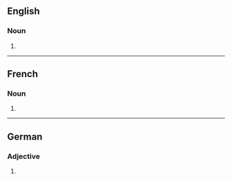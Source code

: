 ==English==

===Noun===
{{head|en|noun plural form}}

# {{plural of|androgyne|lang=en}}

----

==French==

===Noun===
{{head|fr|noun plural form|g=m|g2=f}}

# {{plural of|androgyne|lang=fr}}

----

==German==

===Adjective===
{{head|de|adjective form}}

# {{inflection of|de|androgyn||str//mix|nom//acc|n|s}}